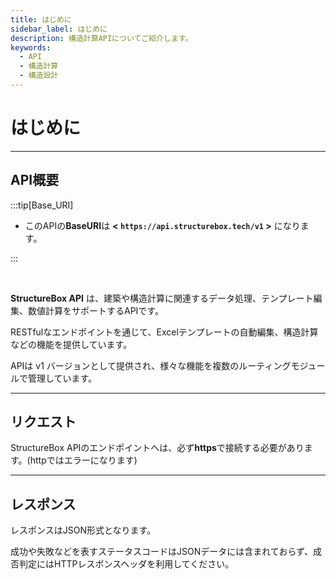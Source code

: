 ```yaml
---
title: はじめに
sidebar_label: はじめに
description: 構造計算APIについてご紹介します。
keywords:
  - API
  - 構造計算
  - 構造設計
---
```



# はじめに

---

## API概要

:::tip[Base_URI]

- このAPIの**BaseURI**は **< `https://api.structurebox.tech/v1` >** になります。

:::

<br />

**StructureBox API** は、建築や構造計算に関連するデータ処理、テンプレート編集、数値計算をサポートするAPIです。<br />

RESTfulなエンドポイントを通じて、Excelテンプレートの自動編集、構造計算などの機能を提供しています。<br />

APIは v1 バージョンとして提供され、様々な機能を複数のルーティングモジュールで管理しています。<br />

---

## リクエスト

StructureBox APIのエンドポイントへは、必ず**https**で接続する必要があります。(httpではエラーになります)<br />

---

## レスポンス

レスポンスはJSON形式となります。<br />

成功や失敗などを表すステータスコードはJSONデータには含まれておらず、成否判定にはHTTPレスポンスヘッダを利用してください。<br />
